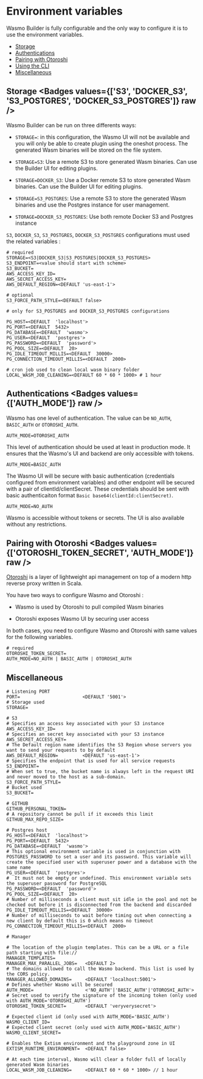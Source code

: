 
# Environment variables

Wasmo Builder is fully configurable and the only way to configure it is to use the environment variables.

- [Storage](#storage)
- [Authentications](#authentications)
- [Pairing with Otoroshi](#pairing-with-otoroshi)
- [Using the CLI](#using-the-cli)
- [Miscellaneous](#miscellaneous)

## Storage <Badges values={['S3', 'DOCKER_S3', 'S3_POSTGRES', 'DOCKER_S3_POSTGRES']} raw />

Wasmo Builder can be run on three differents ways:

- `STORAGE=`: in this configuration, the Wasmo UI will not be available and you will only be able to create plugin using the oneshot process.
The generated Wasm binaries will be stored on the file system.

- `STORAGE=S3`: Use a remote S3 to store generated Wasm binaries. Can use the Builder UI for editing plugins.

- `STORAGE=DOCKER_S3`: Use a Docker remote S3 to store generated Wasm binaries. Can use the Builder UI for editing plugins.

- `STORAGE=S3_POSTGRES`: Use a remote S3 to store the generated Wasm binaries and use the Postgres instance for user management.

- `STORAGE=DOCKER_S3_POSTGRES`: Use both remote Docker S3 and Postgres instance

<Warning title="Scalability" message="Wasmo must be used with a Postgres instance to be scalable" />

`S3`, `DOCKER_S3`, `S3_POSTGRES`, `DOCKER_S3_POSTGRES` configurations must used the related variables :

```
# required
STORAGE=<S3|DOCKER_S3|S3_POSTGRES|DOCKER_S3_POSTGRES>
S3_ENDPOINT=<value should start with scheme>
S3_BUCKET=
AWS_ACCESS_KEY_ID=
AWS_SECRET_ACCESS_KEY=
AWS_DEFAULT_REGION=<DEFAULT 'us-east-1'>

# optional
S3_FORCE_PATH_STYLE=<DEFAULT false>

# only for S3_POSTGRES and DOCKER_S3_POSTGRES configurations

PG_HOST=<DEFAULT  'localhost'>
PG_PORT=<DEFAULT  5432>
PG_DATABASE=<DEFAULT  'wasmo'>
PG_USER=<DEFAULT  'postgres'>
PG_PASSWORD=<DEFAULT  'password'>
PG_POOL_SIZE=<DEFAULT  20>
PG_IDLE_TIMEOUT_MILLIS=<DEFAULT  30000>
PG_CONNECTION_TIMEOUT_MILLIS=<DEFAULT  2000>

# cron job used to clean local wasm binary folder
LOCAL_WASM_JOB_CLEANING=<DEFAULT 60 * 60 * 1000> # 1 hour
```

## Authentications <Badges values={['AUTH_MODE']} raw />

Wasmo has one level of authentication. The value can be `NO_AUTH`, `BASIC_AUTH` or `OTOROSHI_AUTH`. 

`AUTH_MODE=OTOROSHI_AUTH`

This level of authentication should be used at least in production mode. It ensures that the Wasmo's UI and backend are only accessible with tokens.

`AUTH_MODE=BASIC_AUTH`

The Wasmo UI will be secure with basic authentication (credentials configured from environment variables) and other endpoint will be 
secured with a pair of clientId/clientSecret. These credentials should be sent with basic authenticaiton format `Basic base64(clientId:clientSecret)`.

`AUTH_MODE=NO_AUTH`

Wasmo is accessible without tokens or secrets. The UI is also available without any restrictions.

## Pairing with Otoroshi <Badges values={['OTOROSHI_TOKEN_SECRET', 'AUTH_MODE']} raw />

[Otoroshi](https://maif.github.io/otoroshi/manual/getting-started.html) is a layer of lightweight api management on top of a modern http reverse proxy written in Scala.

You have two ways to configure Wasmo and Otoroshi : 

- Wasmo is used by Otoroshi to pull compiled Wasm binaries

- Otoroshi exposes Wasmo UI by securing user access

In both cases, you need to configure Wasmo and Otoroshi with same values for the following variables.

```
# required
OTOROSHI_TOKEN_SECRET=
AUTH_MODE=NO_AUTH | BASIC_AUTH | OTOROSHI_AUTH
```

## Miscellaneous

```
# Listening PORT
PORT=                       <DEFAULT '5001'>            
# Storage used
STORAGE=                    

# S3
# Specifies an access key associated with your S3 instance
AWS_ACCESS_KEY_ID=                                      
# Specifies an secret key associated with your S3 instance
AWS_SECRET_ACCESS_KEY=                                  
# The Default region name identifies the S3 Region whose servers you want to send your requests to by default
AWS_DEFAULT_REGION=         <DEFAULT 'us-east-1'>   
# Specifies the endpoint that is used for all service requests    
S3_ENDPOINT=
# When set to true, the bucket name is always left in the request URI and never moved to the host as a sub-domain.
S3_FORCE_PATH_STYLE=
# Bucket used
S3_BUCKET=

# GITHUB
GITHUB_PERSONAL_TOKEN=
# A repository cannot be pull if it exceeds this limit
GITHUB_MAX_REPO_SIZE=

# Postgres host
PG_HOST=<DEFAULT  'localhost'>
PG_PORT=<DEFAULT  5432>
PG_DATABASE=<DEFAULT  'wasmo'>
# This optional environment variable is used in conjunction with POSTGRES_PASSWORD to set a user and its password. This variable will create the specified user with superuser power and a database with the same name
PG_USER=<DEFAULT  'postgres'>
#  It must not be empty or undefined. This environment variable sets the superuser password for PostgreSQL
PG_PASSWORD=<DEFAULT  'password'>
PG_POOL_SIZE=<DEFAULT  20>
# Number of milliseconds a client must sit idle in the pool and not be checked out before it is disconnected from the backend and discarded
PG_IDLE_TIMEOUT_MILLIS=<DEFAULT  30000>
# Number of milliseconds to wait before timing out when connecting a new client by default this is 0 which means no timeout
PG_CONNECTION_TIMEOUT_MILLIS=<DEFAULT  2000>

# Manager

# The location of the plugin templates. This can be a URL or a file path starting with file://
MANAGER_TEMPLATES=
MANAGER_MAX_PARALLEL_JOBS=   <DEFAULT 2>
# The domains allowed to call the Wasmo backend. This list is used by the CORS policy.
MANAGER_ALLOWED_DOMAINS=     <DEFAULT 'localhost:5001'>
# Defines whether Wasmo will be secured
AUTH_MODE=                   <'NO_AUTH'|'BASIC_AUTH'|'OTOROSHI_AUTH'>
# Secret used to verify the signature of the incoming token (only used with AUTH_MODE='OTOROSHI_AUTH')
OTOROSHI_TOKEN_SECRET=       <DEFAULT 'veryverysecret'>

# Expected client id (only used with AUTH_MODE='BASIC_AUTH')
WASMO_CLIENT_ID=
# Expected client secret (only used with AUTH_MODE='BASIC_AUTH')
WASMO_CLIENT_SECRET=

# Enables the Extism environment and the playground zone in UI
EXTISM_RUNTIME_ENVIRONMENT=  <DEFAULT false>

# At each time interval, Wasmo will clear a folder full of locally generated Wasm binaries
LOCAL_WASM_JOB_CLEANING=     <DEFAULT 60 * 60 * 1000> // 1 hour
```